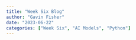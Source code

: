 ```yaml
---
title: "Week Six Blog"
author: "Gavin Fisher"
date: "2023-06-22"
categories: ["Week Six", "AI Models", "Python"]
---
```

